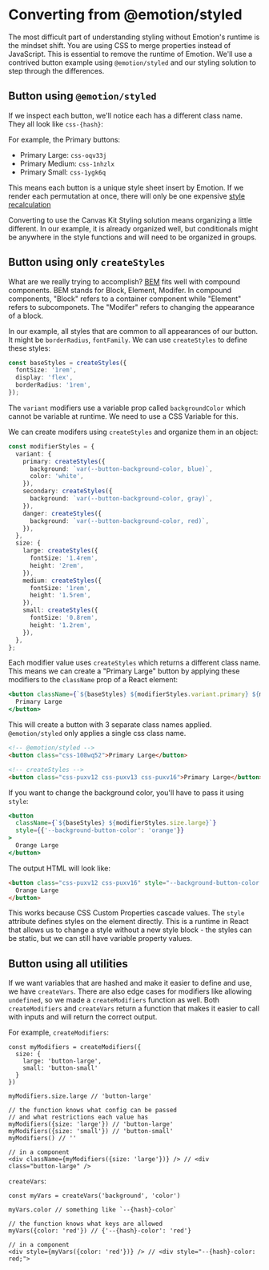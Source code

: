 
<Meta of={FromEmotionStories} />

# Converting from @emotion/styled

The most difficult part of understanding styling without Emotion's runtime is the mindset shift. You
are using CSS to merge properties instead of JavaScript. This is essential to remove the runtime of
Emotion. We'll use a contrived button example using `@emotion/styled` and our styling solution to
step through the differences.

## Button using `@emotion/styled`

<ExampleCodeBlock code={FromEmotionStories.EmotionButton} />

If we inspect each button, we'll notice each has a different class name. They all look like
`css-{hash}`:

For example, the Primary buttons:

- Primary Large: `css-oqv33j`
- Primary Medium: `css-1nhzlx`
- Primary Small: `css-1ygk6q`

This means each button is a unique style sheet insert by Emotion. If we render each permutation at
once, there will only be one expensive
[style recalculation](https://microsoftedge.github.io/DevTools/explainers/StyleTracing/explainer.html)

Converting to use the Canvas Kit Styling solution means organizing a little different. In our
example, it is already organized well, but conditionals might be anywhere in the style functions and
will need to be organized in groups.

## Button using only `createStyles`

What are we really trying to accomplish? [BEM](https://getbem.com/introduction) fits well with
compound components. BEM stands for Block, Element, Modifer. In compound components, "Block" refers
to a container component while "Element" refers to subcomponets. The "Modifer" refers to changing
the appearance of a block.

In our example, all styles that are common to all appearances of our button. It might be
`borderRadius`, `fontFamily`. We can use `createStyles` to define these styles:

```ts
const baseStyles = createStyles({
  fontSize: '1rem',
  display: 'flex',
  borderRadius: '1rem',
});
```

The `variant` modifiers use a variable prop called `backgroundColor` which cannot be variable at
runtime. We need to use a CSS Variable for this.

We can create modifers using `createStyles` and organize them in an object:

```ts
const modifierStyles = {
  variant: {
    primary: createStyles({
      background: `var(--button-background-color, blue)`,
      color: 'white',
    }),
    secondary: createStyles({
      background: `var(--button-background-color, gray)`,
    }),
    danger: createStyles({
      background: `var(--button-background-color, red)`,
    }),
  },
  size: {
    large: createStyles({
      fontSize: '1.4rem',
      height: '2rem',
    }),
    medium: createStyles({
      fontSize: '1rem',
      height: '1.5rem',
    }),
    small: createStyles({
      fontSize: '0.8rem',
      height: '1.2rem',
    }),
  },
};
```

Each modifier value uses `createStyles` which returns a different class name. This means we can
create a "Primary Large" button by applying these modifiers to the `className` prop of a React
element:

```jsx
<button className={`${baseStyles} ${modifierStyles.variant.primary} ${modifierStyles.size.large}`}>
  Primary Large
</button>
```

This will create a button with 3 separate class names applied. `@emotion/styled` only applies a
single css class name.

```html
<!-- @emotion/styled -->
<button class="css-108wq52">Primary Large</button>

<!-- createStyles -->
<button class="css-puxv12 css-puxv13 css-puxv16">Primary Large</button>
```

If you want to change the background color, you'll have to pass it using `style`:

```jsx
<button
  className={`${baseStyles} ${modifierStyles.size.large}`}
  style={{'--background-button-color': 'orange'}}
>
  Orange Large
</button>
```

The output HTML will look like:

```html
<button class="css-puxv12 css-puxv16" style="--background-button-color: orange;">
  Orange Large
</button>
```

This works because CSS Custom Properties cascade values. The `style` attribute defines styles on the
element directly. This is a runtime in React that allows us to change a style without a new style
block - the styles can be static, but we can still have variable property values.

<ExampleCodeBlock code={FromEmotionStories.ManualStylesButton} />

## Button using all utilities

If we want variables that are hashed and make it easier to define and use, we have `createVars`.
There are also edge cases for modifiers like allowing `undefined`, so we made a `createModifiers`
function as well. Both `createModifiers` and `createVars` return a function that makes it easier to
call with inputs and will return the correct output.

For example, `createModifiers`:

```tsx
const myModifiers = createModifiers({
  size: {
    large: 'button-large',
    small: 'button-small'
  }
})

myModifiers.size.large // 'button-large'

// the function knows what config can be passed
// and what restrictions each value has
myModifiers({size: 'large'}) // 'button-large'
myModifiers({size: 'small'}) // 'button-small'
myModifiers() // ''

// in a component
<div className={myModifiers({size: 'large'})} /> // <div class="button-large" />
```

`createVars`:

```tsx
const myVars = createVars('background', 'color')

myVars.color // something like `--{hash}-color`

// the function knows what keys are allowed
myVars({color: 'red'}) // {'--{hash}-color': 'red'}

// in a component
<div style={myVars({color: 'red'})} /> // <div style="--{hash}-color: red;">
```

<ExampleCodeBlock code={FromEmotionStories.StylingButton} />

